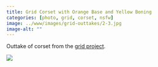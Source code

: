 ```yaml
---
title: Grid Corset with Orange Base and Yellow Boning
categories: [photo, grid, corset, nsfw]
image: ../www/images/grid-outtakes/2-3.jpg
image-alt: ""
---
```


Outtake of corset from the [grid project](/posts/2025-01-27_grid-project.html).

![](../www/images/grid-outtakes/2-3.jpg)

